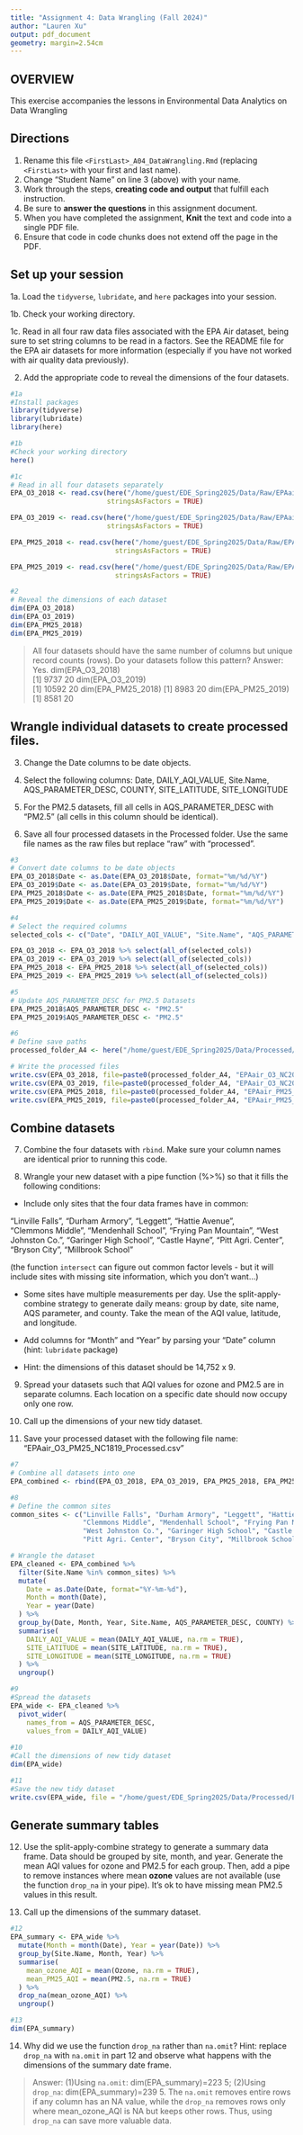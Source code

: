```yaml
---
title: "Assignment 4: Data Wrangling (Fall 2024)"
author: "Lauren Xu"
output: pdf_document
geometry: margin=2.54cm
---
```


## OVERVIEW

This exercise accompanies the lessons in Environmental Data Analytics on Data Wrangling 

## Directions

1. Rename this file `<FirstLast>_A04_DataWrangling.Rmd` (replacing `<FirstLast>` with your first and last name).
2. Change "Student Name" on line 3 (above) with your name.
3. Work through the steps, **creating code and output** that fulfill each instruction.
4. Be sure to **answer the questions** in this assignment document.
5. When you have completed the assignment, **Knit** the text and code into a single PDF file.
6. Ensure that code in code chunks does not extend off the page in the PDF.


## Set up your session 

1a. Load the `tidyverse`,  `lubridate`, and `here` packages into your session.

1b. Check your working directory.

1c. Read in all four raw data files associated with the EPA Air dataset, being sure to set string columns to be read in a factors. See the README file for the EPA air datasets for more information (especially if you have not worked with air quality data previously). 

2. Add the appropriate code to reveal the dimensions of the four datasets. 

```r
#1a 
#Install packages
library(tidyverse)
library(lubridate)
library(here)

#1b 
#Check your working directory
here()

#1c 
# Read in all four datasets separately
EPA_O3_2018 <- read.csv(here("/home/guest/EDE_Spring2025/Data/Raw/EPAair_O3_NC2018_raw.csv"), 
                        stringsAsFactors = TRUE)

EPA_O3_2019 <- read.csv(here("/home/guest/EDE_Spring2025/Data/Raw/EPAair_O3_NC2019_raw.csv"), 
                        stringsAsFactors = TRUE)

EPA_PM25_2018 <- read.csv(here("/home/guest/EDE_Spring2025/Data/Raw/EPAair_PM25_NC2018_raw.csv"), 
                          stringsAsFactors = TRUE)

EPA_PM25_2019 <- read.csv(here("/home/guest/EDE_Spring2025/Data/Raw/EPAair_PM25_NC2019_raw.csv"), 
                          stringsAsFactors = TRUE)

#2 
# Reveal the dimensions of each dataset
dim(EPA_O3_2018)    
dim(EPA_O3_2019)    
dim(EPA_PM25_2018)
dim(EPA_PM25_2019) 

```

>All four datasets should have the same number of columns but unique record counts (rows). Do your datasets follow this pattern?
>Answer: Yes.
dim(EPA_O3_2018)    
[1] 9737   20
dim(EPA_O3_2019)    
[1] 10592    20
dim(EPA_PM25_2018)
[1] 8983   20
dim(EPA_PM25_2019) 
[1] 8581   20

## Wrangle individual datasets to create processed files.

3. Change the Date columns to be date objects.

4. Select the following columns: Date, DAILY_AQI_VALUE, Site.Name, AQS_PARAMETER_DESC, COUNTY, SITE_LATITUDE, SITE_LONGITUDE

5. For the PM2.5 datasets, fill all cells in AQS_PARAMETER_DESC with "PM2.5" (all cells in this column should be identical).

6. Save all four processed datasets in the Processed folder. Use the same file names as the raw files but replace "raw" with "processed".

```r
#3
# Convert date columns to be date objects
EPA_O3_2018$Date <- as.Date(EPA_O3_2018$Date, format="%m/%d/%Y")
EPA_O3_2019$Date <- as.Date(EPA_O3_2019$Date, format="%m/%d/%Y")
EPA_PM25_2018$Date <- as.Date(EPA_PM25_2018$Date, format="%m/%d/%Y")
EPA_PM25_2019$Date <- as.Date(EPA_PM25_2019$Date, format="%m/%d/%Y")

#4 
# Select the required columns
selected_cols <- c("Date", "DAILY_AQI_VALUE", "Site.Name", "AQS_PARAMETER_DESC", "COUNTY", "SITE_LATITUDE", "SITE_LONGITUDE")

EPA_O3_2018 <- EPA_O3_2018 %>% select(all_of(selected_cols))
EPA_O3_2019 <- EPA_O3_2019 %>% select(all_of(selected_cols))
EPA_PM25_2018 <- EPA_PM25_2018 %>% select(all_of(selected_cols))
EPA_PM25_2019 <- EPA_PM25_2019 %>% select(all_of(selected_cols))

#5
# Update AQS_PARAMETER_DESC for PM2.5 Datasets
EPA_PM25_2018$AQS_PARAMETER_DESC <- "PM2.5"
EPA_PM25_2019$AQS_PARAMETER_DESC <- "PM2.5"

#6
# Define save paths
processed_folder_A4 <- here("/home/guest/EDE_Spring2025/Data/Processed/")

# Write the processed files
write.csv(EPA_O3_2018, file=paste0(processed_folder_A4, "EPAair_O3_NC2018_processed.csv"), row.names = FALSE)
write.csv(EPA_O3_2019, file=paste0(processed_folder_A4, "EPAair_O3_NC2019_processed.csv"), row.names = FALSE)
write.csv(EPA_PM25_2018, file=paste0(processed_folder_A4, "EPAair_PM25_NC2018_processed.csv"), row.names = FALSE)
write.csv(EPA_PM25_2019, file=paste0(processed_folder_A4, "EPAair_PM25_NC2019_processed.csv"), row.names = FALSE)

```


## Combine datasets

7. Combine the four datasets with `rbind`. Make sure your column names are identical prior to running this code.

8. Wrangle your new dataset with a pipe function (%>%) so that it fills the following conditions: 

  * Include only sites that the four data frames have in common:  
    
  "Linville Falls", "Durham Armory", "Leggett", "Hattie Avenue",  
  "Clemmons Middle", "Mendenhall School", "Frying Pan Mountain", 
  "West Johnston Co.", "Garinger High School", "Castle Hayne", 
  "Pitt Agri. Center", "Bryson City", "Millbrook School" 
  
  (the function `intersect` can figure out common factor levels - but it will include sites with missing site information, which you don't want...) 

  * Some sites have multiple measurements per day. Use the split-apply-combine strategy to generate daily means: group by date, site name, AQS parameter, and county. Take the mean of the AQI value, latitude, and longitude.
  
  * Add columns for "Month" and "Year" by parsing your "Date" column (hint: `lubridate` package)
  
  * Hint: the dimensions of this dataset should be 14,752 x 9.

9. Spread your datasets such that AQI values for ozone and PM2.5 are in separate columns. Each location on a specific date should now occupy only one row.

10. Call up the dimensions of your new tidy dataset.

11. Save your processed dataset with the following file name: "EPAair_O3_PM25_NC1819_Processed.csv"

```r
#7 
# Combine all datasets into one
EPA_combined <- rbind(EPA_O3_2018, EPA_O3_2019, EPA_PM25_2018, EPA_PM25_2019)

#8 
# Define the common sites
common_sites <- c("Linville Falls", "Durham Armory", "Leggett", "Hattie Avenue",  
                  "Clemmons Middle", "Mendenhall School", "Frying Pan Mountain", 
                  "West Johnston Co.", "Garinger High School", "Castle Hayne", 
                  "Pitt Agri. Center", "Bryson City", "Millbrook School")

# Wrangle the dataset
EPA_cleaned <- EPA_combined %>%
  filter(Site.Name %in% common_sites) %>%  
  mutate(
    Date = as.Date(Date, format="%Y-%m-%d"),
    Month = month(Date),  
    Year = year(Date)    
  ) %>%
  group_by(Date, Month, Year, Site.Name, AQS_PARAMETER_DESC, COUNTY) %>%  
  summarise(
    DAILY_AQI_VALUE = mean(DAILY_AQI_VALUE, na.rm = TRUE),  
    SITE_LATITUDE = mean(SITE_LATITUDE, na.rm = TRUE), 
    SITE_LONGITUDE = mean(SITE_LONGITUDE, na.rm = TRUE)
  ) %>%
  ungroup()

#9
#Spread the datasets
EPA_wide <- EPA_cleaned %>%
  pivot_wider(
    names_from = AQS_PARAMETER_DESC,
    values_from = DAILY_AQI_VALUE)
  
#10
#Call the dimensions of new tidy dataset
dim(EPA_wide)

#11
#Save the new tidy dataset
write.csv(EPA_wide, file = "/home/guest/EDE_Spring2025/Data/Processed/EPAair_O3_PM25_NC1819_Processed.csv", row.names = FALSE)

```


## Generate summary tables

12. Use the split-apply-combine strategy to generate a summary data frame. Data should be grouped by site, month, and year. Generate the mean AQI values for ozone and PM2.5 for each group. Then, add a pipe to remove instances where mean **ozone** values are not available (use the function `drop_na` in your pipe). It's ok to have missing mean PM2.5 values in this result. 

13. Call up the dimensions of the summary dataset.

```r

#12
EPA_summary <- EPA_wide %>%
  mutate(Month = month(Date), Year = year(Date)) %>%  
  group_by(Site.Name, Month, Year) %>%
  summarise(
    mean_ozone_AQI = mean(Ozone, na.rm = TRUE),     
    mean_PM25_AQI = mean(PM2.5, na.rm = TRUE)     
  ) %>%
  drop_na(mean_ozone_AQI) %>%  
  ungroup()

#13
dim(EPA_summary)

```

14. Why did we use the function `drop_na` rather than `na.omit`? Hint: replace `drop_na` with `na.omit` in part 12 and observe what happens with the dimensions of the summary date frame.

> Answer: 
(1)Using `na.omit`: dim(EPA_summary)=223 5;
(2)Using `drop_na`: dim(EPA_summary)=239 5.
The `na.omit` removes entire rows if any column has an NA value, while the `drop_na` removes rows only where mean_ozone_AQI is NA but keeps other rows. Thus, using `drop_na` can save more valuable data.

